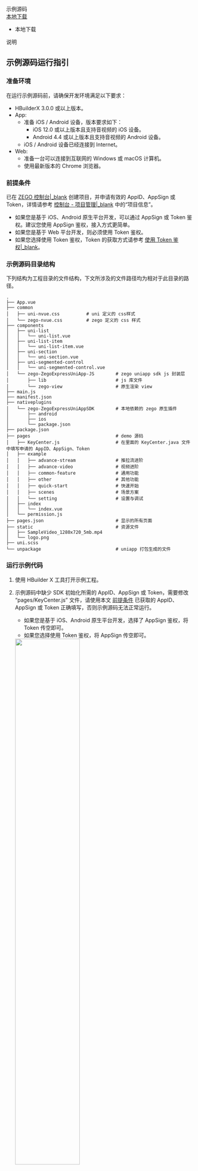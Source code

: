 <div class="download-area">
    <div class="sdk-download-item-wrapper">
      <div class="download-title">示例源码</div>
      <div class="download-selector">
        <div class="download-select-wrapper" style="padding-right: 0;">
          <a class="download-target-btn" href="javascript:void(0);">本地下载</a>
          <ul class="download-dropdown-list">
            <li data-href="https://storage.zego.im/express/example/uniapp/ZegoExpressExample-UniApp.zip" class="dropdown-option">
              本地下载
            </li>
          </ul>
        </div>
      </div>
      <div class="download-tips">
        <span data-tip="此示例代码向用户展示了 SDK 中的初始化、登录房间以及基础推拉流等功能。通过顺序阅读快速开始章节中的文档并参考示例代码，相信用户也能快速让自己的 App 拥有音视频通讯的功能。"
          class="tip-trigger">说明</span>
      </div>
    </div>
  </div>


## 示例源码运行指引


### 准备环境

在运行示例源码前，请确保开发环境满足以下要求：

- HBuilderX 3.0.0 或以上版本。
- App:
    - 准备 iOS / Android 设备，版本要求如下：
        - iOS 12.0 或以上版本且支持音视频的 iOS 设备。
        - Android 4.4 或以上版本且支持音视频的 Android 设备。
    - iOS / Android 设备已经连接到 Internet。
- Web:
    - 准备一台可以连接到互联网的 Windows 或 macOS 计算机。
    - 使用最新版本的 Chrome 浏览器。

### 前提条件

已在 [ZEGO 控制台\|_blank](https://console.zego.im) 创建项目，并申请有效的 AppID、AppSign 或 Token，详情请参考 [控制台 - 项目管理\|_blank](#12107) 中的“项目信息”。

<div class="mk-warning">

- 如果您是基于 iOS、Android 原生平台开发，可以通过 AppSign 或 Token 鉴权。建议您使用 AppSign 鉴权，接入方式更简单。
- 如果您是基于 Web 平台开发，则必须使用 Token 鉴权。
- 如果您选择使用 Token 鉴权，Token 的获取方式请参考 [使用 Token 鉴权\|_blank](!Integration/User_Access_Control)。
</div>

### 示例源码目录结构

下列结构为工程目录的文件结构，下文所涉及的文件路径均为相对于此目录的路径。

```tree
.
├── App.vue
├── common
│   ├── uni-nvue.css          # uni 定义的 css样式
│   └── zego-nvue.css         # zego 定义的 css 样式
├── components
│   ├── uni-list
│   │   └── uni-list.vue
│   ├── uni-list-item
│   │   └── uni-list-item.vue
│   ├── uni-section
│   │   └── uni-section.vue
│   ├── uni-segmented-control
│   │   └── uni-segmented-control.vue
│   └── zego-ZegoExpressUniApp-JS        # zego uniapp sdk js 封装层
│       ├── lib                          # js 库文件
│       └── zego-view                    # 原生渲染 view
├── main.js
├── manifest.json
├── nativeplugins                        
│   └── zego-ZegoExpressUniAppSDK        # 本地依赖的 zego 原生插件
│       ├── android
│       ├── ios
│       └── package.json
├── package.json
├── pages                                # demo 源码
│   ├── KeyCenter.js                     # 在里面的 KeyCenter.java 文件中填写申请的 AppID、AppSign、Token
│   ├── example
│   │   ├── advance-stream               # 推拉流进阶
│   │   ├── advance-video                # 视频进阶
│   │   ├── common-feature               # 通用功能
│   │   ├── other                        # 其他功能
│   │   ├── quick-start                  # 快速开始
│   │   ├── scenes                       # 场景方案
│   │   └── setting                      # 设置与调试
│   ├── index
│   │   └── index.vue
│   └── permission.js
├── pages.json                           # 显示的所有页面
├── static                               # 资源文件
│   ├── SampleVideo_1280x720_5mb.mp4
│   └── logo.png
├── uni.scss
└── unpackage                            # uniapp 打包生成的文件
```

### 运行示例代码

1. 使用 HBuilder X 工具打开示例工程。

2. 示例源码中缺少 SDK 初始化所需的 AppID、AppSign 或 Token，需要修改 “pages/KeyCenter.js” 文件，请使用本文 [前提条件](!DownloadDemo/DownloadDemo#1_2) 已获取的 AppID、AppSign 或 Token 正确填写，否则示例源码无法正常运行。

    - 如果您是基于 iOS、Android 原生平台开发，选择了 AppSign 鉴权，将 Token 传空即可。
    - 如果您选择使用 Token 鉴权，将 AppSign 传空即可。

    <img src="/Pics/QuickStart/sample_code/sample_code_uniapp_new.jpeg" width="60%">

3. 找到项目目录下的 manifest.json 文件，修改 “uni-app” 应用标识。

    ![/Pics/Express/uniapp_manifest.png](http://doc.oa.zego.im/Pics/Express/uniapp_manifest.png)

4. 在项目中导入插件，具体操作请参考 [在 uni-app 项目中导入插件\|_blank](!Integration/SDK_Integration#2_3)。

5. 运行代码。

<details class="zg-primary">
    <summary>运行到 Web 浏览器</summary>
    
![/Pics/run_uniapp_1.png](http://doc.oa.zego.im/Pics/run_uniapp_1.png)

</details>
    
   
<details class="zg-primary">
    <summary>运行到手机或模拟器</summary>

#### 1 制作 App 自定义调试基座

<div class="mk-hint">

uni-app 官方使用教程请参考 [什么是自定义调试基座及使用说明\|_blank](https://ask.dcloud.net.cn/article/35115)。 
</div>

1. 选择 “运行 > 运行到手机或模拟器 > 制作自定义调试基座” 菜单。

<img src="/Pics/QuickStart/Customize_uniapp.png">

2. 在弹出的界面中，按照 uni-app 教程，填写相关信息，并点击 “打包” 进行云打包。

<img src="/Pics/QuickStart/Unpack_uniapp.png">

打包成功后，控制台会收到 uni-app 的相关提示。

<img src="/Pics/QuickStart/Packaged_successfully_uniapp.png">

#### 2 切换运行基座为自定义调试基座

在自定义调试基座选择 “运行 > 运行到手机或模拟器 > 运行基座选择 > 自定义调试基座” 菜单。

<img src="/Pics/QuickStart/run_uniapp.png">

#### 3 运行

选择 “运行 > 运行到手机或模拟器” 菜单，并选择自己的设备，并运行。

</details>

## 体验实时音视频功能

@@@New_Experience_RTC_Functions@@@


## 常见问题

[在 Windows 平台上集成 Express uni-app SDK 后，使用 dev 证书云打包运行 iOS 应用时出错，该如何处理？\|_blank](/faq/RTC_uniapp_packing_within_Windows?product=ExpressVideo&platform=uni-app)
